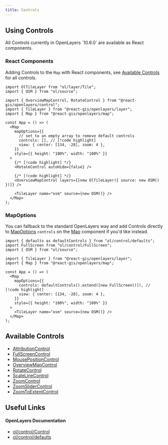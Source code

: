 ```yaml
---
title: Controls
---
```


## Using Controls

<Callout type="info">
  All Controls currently in OpenLayers `10.6.0` are available as React components.
</Callout>

### React Components

Adding Controls to the `Map` with React components, see [Available Controls](control.mdx#available-controls) for all controls.

```tsx title="app.tsx"
import OlTileLayer from "ol/layer/Tile";
import { OSM } from "ol/source";

import { OverviewMapControl, RotateControl } from "@react-gis/openlayers/control";
import { TileLayer } from "@react-gis/openlayers/layer";
import { Map } from "@react-gis/openlayers/map";

const App = () => (
  <Map
    mapOptions={{
      // set to an empty array to remove default controls
      controls: [], // [!code highlight]
      view: { center: [134, -28], zoom: 4 },
    }}
    style={{ height: "100%", width: "100%" }}
  >
    {/* [!code highlight] */}
    <RotateControl autoHide={false} />

    {/* [!code highlight] */}
    <OverviewMapControl layers={[new OlTileLayer({ source: new OSM() })]} />

    <TileLayer name="osm" source={new OSM()} />
  </Map>
);
```

### MapOptions

You can fallback to the standard OpenLayers way and add Controls directly to [MapOptions](API-Reference/openlayers/map/map-options.mdx#mapoptions) `controls`
on the [Map](API-Reference/openlayers/map/map.mdx) component if you'd like instead.

```tsx title="app.tsx"
import { defaults as defaultControls } from "ol/control/defaults";
import FullScreen from "ol/control/FullScreen";
import { OSM } from "ol/source";

import { TileLayer } from "@react-gis/openlayers/layer";
import { Map } from "@react-gis/openlayers/map";

const App = () => (
  <Map
    mapOptions={{
      controls: defaultControls().extend([new FullScreen()]), // [!code highlight]
      view: { center: [134, -28], zoom: 4 },
    }}
    style={{ height: "100%", width: "100%" }}
  >
    <TileLayer name="osm" source={new OSM()} />
  </Map>
);
```

## Available Controls

- [AttributionControl](API-Reference/openlayers/control/attribution-control.mdx)
- [FullScreenControl](API-Reference/openlayers/control/full-screen-control.mdx)
- [MousePositionControl](API-Reference/openlayers/control/mouse-position-control.mdx)
- [OverviewMapControl](API-Reference/openlayers/control/overview-map-control.mdx)
- [RotateControl](API-Reference/openlayers/control/rotate-control.mdx)
- [ScaleLineControl](API-Reference/openlayers/control/scale-line-control.mdx)
- [ZoomControl](API-Reference/openlayers/control/zoom-control.mdx)
- [ZoomSliderControl](API-Reference/openlayers/control/zoom-slider-control.mdx)
- [ZoomToExtentControl](API-Reference/openlayers/control/zoom-to-extent-control.mdx)

## Useful Links

#### OpenLayers Documentation

- [ol/control/Control](https://openlayers.org/en/latest/apidoc/module-ol_control_Control-Control.html)
- [ol/control/defaults](https://openlayers.org/en/latest/apidoc/module-ol_control_defaults#.defaults)
